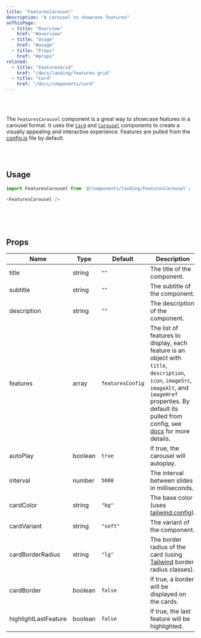 ```yaml
---
title: "FeaturesCarousel"
description: "A carousel to showcase features"
onThisPage:
  - title: "Overview"
    href: "#overview"
  - title: "Usage"
    href: "#usage"
  - title: "Props"
    href: "#props"
related:
  - title: "FeaturesGrid"
    href: "/docs/landing/features-grid"
  - title: "Card"
    href: "/docs/components/card"
---
```


<div id="overview" />

<br />

<div className="flex flex-col w-full items-center justify-center gap-8">
    <FeaturesCarousel />
</div>

<br />

The `FeaturesCarousel` component is a great way to showcase features in a carousel format. It uses the [`Card`](/docs/components/card)
and [`Carousel`](/docs/components/carousel) components to create a visually appealing and interactive experience. Features
are pulled from the [config.js](/docs/features/config) file by default.

<br />
<br />
<Divider />
<div id="usage" />

## Usage

```js
import FeaturesCarousel from '@/components/landing/FeaturesCarousel';

<FeaturesCarousel />
```

<br />
<br />
<br />
<Divider />

<div id="props" />

## Props

| Name                 | Type    | Default          | Description                                                                                                                                                                                                                                 |
|----------------------|---------|------------------|---------------------------------------------------------------------------------------------------------------------------------------------------------------------------------------------------------------------------------------------|
| title                | string  | `""`             | The title of the component.                                                                                                                                                                                                                 |
| subtitle             | string  | `""`             | The subtitle of the component.                                                                                                                                                                                                              |
| description          | string  | `""`             | The description of the component.                                                                                                                                                                                                           |
| features             | array   | `featuresConfig` | The list of features to display, each feature is an object with `title`, `description`, `icon`, `imageSrc`, `imageAlt`, and `imageHref` properties. By default its pulled from config, see [docs](/docs/features/config) for more details. |
| autoPlay             | boolean | `true`           | If true, the carousel will autoplay.                                                                                                                                                                                                        |
| interval             | number  | `5000`           | The interval between slides in milliseconds.                                                                                                                                                                                                |
| cardColor            | string  | `"bg"`           | The base color (uses [tailwind.config](/docs/features/config#color-theme)).                                                                                                                                                                             |
| cardVariant          | string  | `"soft"`         | The variant of the component.                                                                                                                                                                                                               |
| cardBorderRadius     | string  | `"lg"`           | The border radius of the card (using [Tailwind](https://tailwindcss.com) border radius classes).                                                                                                                                            |
| cardBorder           | boolean | `false`          | If true, a border will be displayed on the cards.                                                                                                                                                                                           |
| highlightLastFeature | boolean | `false`          | If true, the last feature will be highlighted.                                                                                                                                                                                              |
